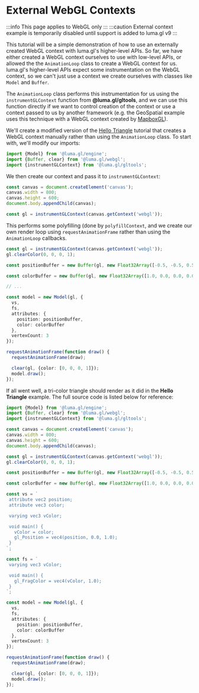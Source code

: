 
# External WebGL Contexts

:::info
This page applies to WebGL only
:::
:::caution
External context example is temporarily disabled until support is added to luma.gl v9
:::


This tutorial will be a simple demonstration of how to use an externally created WebGL context 
with luma.gl's higher-level APIs. So far, we have either created a WebGL context ourselves 
to use with low-level APIs, or allowed the the `AnimationLoop` class to create a WebGL context for us. 
luma.gl's higher-level APIs expect some instrumentation on the WebGL context, 
so we can't just use a context we create ourselves with classes like `Model` and `Buffer`. 

The `AnimationLoop` class performs this instrumentation for us using the `instrumentGLContext` 
function from **@luma.gl/gltools**, and we can use this function directly 
if we want to control creation of the context or use a context passed to us by another framework 
(e.g. the GeoSpatial example uses this technique with a WebGL context 
created by [MapboxGL](https://docs.mapbox.com/mapbox-gl-js/api/)).

We'll create a modified version of the [Hello Triangle](/docs/tutorials/hello-triangle) tutorial that creates a WebGL context manually rather than using the `AnimationLoop` class. To start with, we'll modify our imports:

```typescript
import {Model} from '@luma.gl/engine';
import {Buffer, clear} from '@luma.gl/webgl';
import {instrumentGLContext} from '@luma.gl/gltools';
```

We then create our context and pass it to `instrumentGLContext`:

```typescript
const canvas = document.createElement('canvas');
canvas.width = 800;
canvas.height = 600;
document.body.appendChild(canvas);

const gl = instrumentGLContext(canvas.getContext('webgl'));
```

This performs some polyfilling (done by `polyfillContext`, and we create our own render loop using `requestAnimationFrame` rather than using the `AnimationLoop` callbacks.

```typescript
const gl = instrumentGLContext(canvas.getContext('webgl'));
gl.clearColor(0, 0, 0, 1);

const positionBuffer = new Buffer(gl, new Float32Array([-0.5, -0.5, 0.5, -0.5, 0.0, 0.5]));

const colorBuffer = new Buffer(gl, new Float32Array([1.0, 0.0, 0.0, 0.0, 1.0, 0.0, 0.0, 0.0, 1.0]));

// ...

const model = new Model(gl, {
  vs,
  fs,
  attributes: {
    position: positionBuffer,
    color: colorBuffer
  },
  vertexCount: 3
});

requestAnimationFrame(function draw() {
  requestAnimationFrame(draw);

  clear(gl, {color: [0, 0, 0, 1]});
  model.draw();
});
```

If all went well, a tri-color triangle should render as it did in the **Hello Triangle** example. The full source code is listed below for reference:

```typescript
import {Model} from '@luma.gl/engine';
import {Buffer, clear} from '@luma.gl/webgl';
import {instrumentGLContext} from '@luma.gl/gltools';

const canvas = document.createElement('canvas');
canvas.width = 800;
canvas.height = 600;
document.body.appendChild(canvas);

const gl = instrumentGLContext(canvas.getContext('webgl'));
gl.clearColor(0, 0, 0, 1);

const positionBuffer = new Buffer(gl, new Float32Array([-0.5, -0.5, 0.5, -0.5, 0.0, 0.5]));

const colorBuffer = new Buffer(gl, new Float32Array([1.0, 0.0, 0.0, 0.0, 1.0, 0.0, 0.0, 0.0, 1.0]));

const vs = `
 attribute vec2 position;
 attribute vec3 color;

 varying vec3 vColor;

 void main() {
   vColor = color;
   gl_Position = vec4(position, 0.0, 1.0);
 }
`;

const fs = `
 varying vec3 vColor;

 void main() {
   gl_FragColor = vec4(vColor, 1.0);
 }
`;

const model = new Model(gl, {
  vs,
  fs,
  attributes: {
    position: positionBuffer,
    color: colorBuffer
  },
  vertexCount: 3
});

requestAnimationFrame(function draw() {
  requestAnimationFrame(draw);

  clear(gl, {color: [0, 0, 0, 1]});
  model.draw();
});
```
